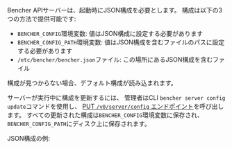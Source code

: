 
Bencher APIサーバーは、起動時にJSON構成を必要とします。
構成は以下の3つの方法で提供可能です:
- `BENCHER_CONFIG`環境変数: 値はJSON構成に設定する必要があります
- `BENCHER_CONFIG_PATH`環境変数: 値はJSON構成を含むファイルのパスに設定する必要があります
- `/etc/bencher/bencher.json`ファイル: この場所にあるJSON構成を含むファイル

構成が見つからない場合、デフォルト構成が読み込まれます。

サーバーが実行中に構成を更新するには、
管理者はCLI `bencher server config update`コマンドを使用し、
[PUT `/v0/server/config` エンドポイント](/ja/docs/api/server/config/#put-v0serverconfig)を呼び出します。
すべての更新された構成は`BENCHER_CONFIG`環境変数に保存され、
`BENCHER_CONFIG_PATH`にディスク上に保存されます。

JSON構成の例:

<Example />